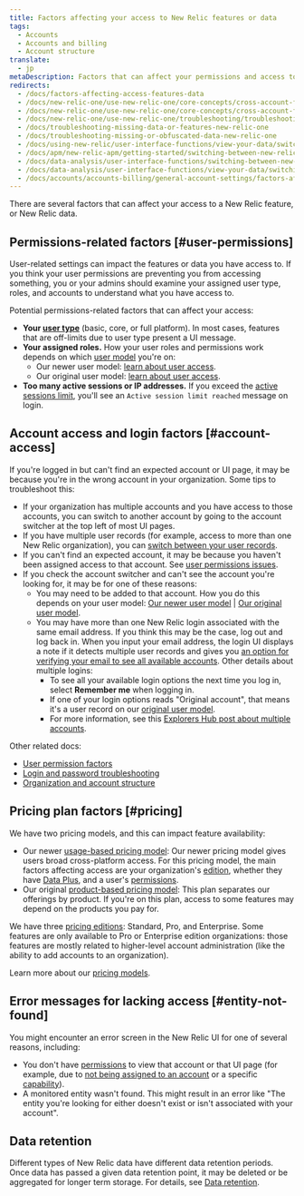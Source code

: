 ```yaml
---
title: Factors affecting your access to New Relic features or data
tags:
  - Accounts 
  - Accounts and billing
  - Account structure
translate:
  - jp
metaDescription: Factors that can affect your permissions and access to New Relic features, data, and accounts.
redirects:
  - /docs/factors-affecting-access-features-data 
  - /docs/new-relic-one/use-new-relic-one/core-concepts/cross-account-features-security-new-relic-one
  - /docs/new-relic-one/use-new-relic-one/core-concepts/cross-account-features-security
  - /docs/new-relic-one/use-new-relic-one/troubleshooting/troubleshooting-missing-or-obfuscated-data-new-relic-one
  - /docs/troubleshooting-missing-data-or-features-new-relic-one
  - /docs/troubleshooting-missing-or-obfuscated-data-new-relic-one
  - /docs/using-new-relic/user-interface-functions/view-your-data/switch-between-new-relic-products
  - /docs/apm/new-relic-apm/getting-started/switching-between-new-relic-products
  - /docs/data-analysis/user-interface-functions/switching-between-new-relic-products
  - /docs/data-analysis/user-interface-functions/view-your-data/switching-between-new-relic-products
  - /docs/accounts/accounts-billing/general-account-settings/factors-affecting-access-features-data
---
```


There are several factors that can affect your access to a New Relic feature, or New Relic data.

## Permissions-related factors [#user-permissions]

User-related settings can impact the features or data you have access to. If you think your user permissions are preventing you from accessing something, you or your admins should examine your assigned user type, roles, and accounts to understand what you have access to.

Potential permissions-related factors that can affect your access:

* **Your [user type](/docs/accounts/accounts-billing/new-relic-one-user-management/user-type)** (basic, core, or full platform). In most cases, features that are off-limits due to user type present a UI message.
* **Your assigned roles.** How your user roles and permissions work depends on which [user model](/docs/accounts/original-accounts-billing/original-product-based-pricing/overview-user-models) you're on:
  * Our newer user model: [learn about user access](/docs/accounts/accounts-billing/new-relic-one-user-management/user-management-concepts/#understand-concepts).
  * Our original user model: [learn about user access](/docs/accounts/original-accounts-billing/original-users-roles/users-roles-original-user-model/#roles).
* **Too many active sessions or IP addresses.** If you exceed the [active sessions limit](/docs/accounts/accounts-billing/account-setup/troubleshoot-new-relics-password-email-address-login-problems#active-session-limit), you'll see an `Active session limit reached` message on login. 

## Account access and login factors [#account-access]

If you're logged in but can't find an expected account or UI page, it may be because you're in the wrong account in your organization. Some tips to troubleshoot this:

* If your organization has multiple accounts and you have access to those accounts, you can switch to another account by going to the account switcher at the top left of most UI pages.
* If you have multiple user records (for example, access to more than one New Relic organization), you can [switch between your user records](/docs/accounts/accounts-billing/account-setup/multiple-logins-found). 
* If you can't find an expected account, it may be because you haven't been assigned access to that account. See [user permissions issues](#user-permissions).
* If you check the account switcher and can't see the account you're looking for, it may be for one of these reasons:
  * You may need to be added to that account. How you do this depends on your user model: [Our newer user model](/docs/accounts/accounts-billing/account-structure/new-relic-account-structure/#account-access) \| [Our original user model](/docs/accounts/original-accounts-billing/original-users-roles/original-account-structure).
  * You may have more than one New Relic login associated with the same email address. If you think this may be the case, log out and log back in. When you input your email address, the login UI displays a note if it detects multiple user records and gives you [an option for verifying your email to see all available accounts](/docs/accounts/accounts-billing/account-setup/multiple-logins-found). Other details about multiple logins:
    * To see all your available login options the next time you log in, select **Remember me** when logging in.
    * If one of your login options reads "Original account", that means it's a user record on our [original user model](/docs/accounts/original-accounts-billing/original-product-based-pricing/overview-user-models).
    * For more information, see this [Explorers Hub post about multiple accounts](https://discuss.newrelic.com/t/relic-solution-so-youve-created-a-new-account-and-cant-seem-to-access-your-old-account/113122).

Other related docs:

* [User permission factors](#user-permissions)
* [Login and password troubleshooting](/docs/accounts/install-new-relic/account-setup/troubleshoot-password-email-address-login-problems)
* [Organization and account structure](/docs/accounts/accounts-billing/new-relic-one-pricing-users/account-user-structure)

## Pricing plan factors [#pricing]

We have two pricing models, and this can impact feature availability: 

* Our newer [usage-based pricing model](/docs/new-relic-one-pricing-billing): Our newer pricing model gives users broad cross-platform access. For this pricing model, the main factors affecting access are your organization's [edition](https://newrelic.com/pricing), whether they have [Data Plus](/docs/accounts/accounts-billing/new-relic-one-pricing-billing/data-ingest-billing#data-prices), and a user's [permissions](#user-permissions). 
* Our original [product-based pricing model](/docs/accounts/original-accounts-billing/product-pricing/product-based-pricing): This plan separates our offerings by product. If you're on this plan, access to some features may depend on the products you pay for.

We have three [pricing editions](https://newrelic.com/pricing): Standard, Pro, and Enterprise. Some features are only available to Pro or Enterprise edition organizations: those features are mostly related to higher-level account administration (like the ability to add accounts to an organization).

Learn more about our [pricing models](/docs/accounts/original-accounts-billing/original-product-based-pricing/overview-pricing-models).

## Error messages for lacking access [#entity-not-found]

You might encounter an error screen in the New Relic UI for one of several reasons, including:

* You don't have [permissions](#user-permissions) to view that account or that UI page (for example, due to [not being assigned to an account](#account-access) or a specific [capability](/docs/accounts/accounts-billing/new-relic-one-user-management/user-capabilities)).
* A monitored entity wasn't found. This might result in an error like "The entity you're looking for either doesn't exist or isn't associated with your account".

## Data retention

Different types of New Relic data have different data retention periods. Once data has passed a given data retention point, it may be deleted or be aggregated for longer term storage. For details, see [Data retention](/docs/manage-stored-data).
